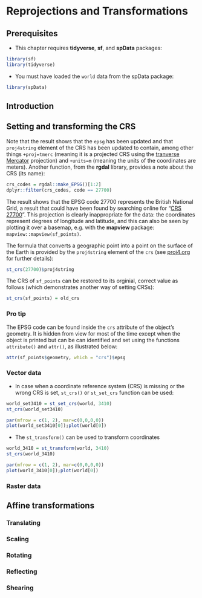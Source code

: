 # Reprojections and Transformations {#coord}

<!-- - crs - a heart of spatial data -->
<!-- - short history  -->
<!-- - types of crs (geographic vs cartesian; local vs regional vs global) -->
<!-- - objectives - 1/ to combine different datasets, 2/ area calculations, 3/ distance mesasurement, 4/ navigation, 5/ spatial data representations -->
<!-- - proj -->
<!-- - proj4 + epsg -->
<!-- - the most popular epsg -->

## Prerequisites {-}

- This chapter requires **tidyverse**, **sf**, and **spData** packages:

```r
library(sf)
library(tidyverse)
```

- You must have loaded the `world` data from the spData package:

```r
library(spData)
```

## Introduction

<!--in most of the cases reproject vector, not raster-->

## Setting and transforming the CRS


Note that the result shows that the `epsg` has been updated and that `proj4string` element of the CRS has been updated to contain, among other things `+proj=tmerc` (meaning it is a projected CRS using the [tranverse Mercator](https://en.wikipedia.org/wiki/Transverse_Mercator_projection) projection) and `+units=m` (meaning the units of the coordinates are meters).
Another function, from the **rgdal** library, provides a note about the CRS (its name):

```r
crs_codes = rgdal::make_EPSG()[1:2]
dplyr::filter(crs_codes, code == 27700)
```

The result shows that the EPSG code 27700 represents the British National Grid, a result that could have been found by searching online for "[CRS 27700](https://www.google.com/search?q=CRS+27700)".
This projection is clearly inappropriate for the data: the coordinates represent degrees of longitude and latitude, and this can also be seen by plotting it over a basemap, e.g. with the **mapview** package: `mapview::mapview(sf_points)`.

The formula that converts a geographic point into a point on the surface of the Earth is provided by the `proj4string` element of the `crs` (see [proj4.org](http://proj4.org/) for further details):

```r
st_crs(27700)$proj4string
```

The CRS of `sf_points` can be restored to its orginial, correct value as follows (which demonstrates another way of setting CRSs):

```r
st_crs(sf_points) = old_crs
```

### Pro tip {-}

The EPSG code can be found inside the `crs` attribute of the object's geometry.
It is hidden from view for most of the time except when the object is printed but can be can identified and set using the functions `attribute()` and `attr()`, as illustrated below:

```r
attr(sf_points$geometry, which = "crs")$epsg
```

### Vector data

<!-- CRS assign -->

- In case when a coordinate reference system (CRS) is missing or the wrong CRS is set, `st_crs()` or `st_set_crs` function can be used:

```r
world_set3410 = st_set_crs(world, 3410)
st_crs(world_set3410)
```


```r
par(mfrow = c(1, 2), mar=c(0,0,0,0))
plot(world_set3410[0]);plot(world[0])
```

<!-- Reprojection -->

- The `st_transform()` can be used to transform coordinates

```r
world_3410 = st_transform(world, 3410)
st_crs(world_3410)
```

```r
par(mfrow = c(1, 2), mar=c(0,0,0,0))
plot(world_3410[0]);plot(world[0])
```

<!--
- st_as_sf(x, coords = c("x","y"))
- st_crs(x)
- st_transform(x, crs)
- ==
- !st_is_longlat(x)
- st_set_crs(x, crs)
- st_proj_info
- st_bbox
-->

### Raster data

<!--
- projectRaster
-->

## Affine transformations

### Translating

### Scaling

### Rotating

### Reflecting

### Shearing
